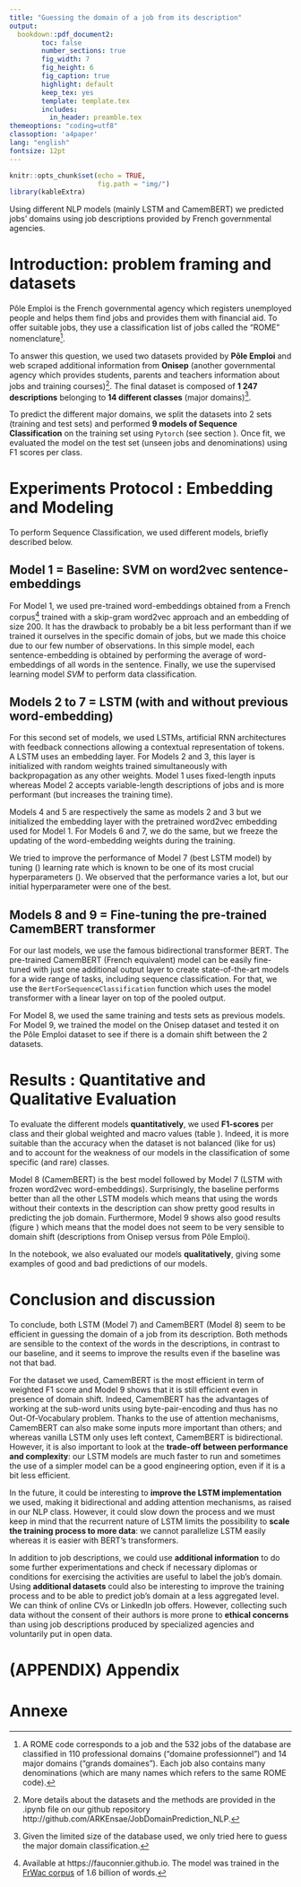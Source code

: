 ```yaml
---
title: "Guessing the domain of a job from its description"
output:
  bookdown::pdf_document2:
        toc: false
        number_sections: true
        fig_width: 7
        fig_height: 6
        fig_caption: true
        highlight: default
        keep_tex: yes
        template: template.tex
        includes:
          in_header: preamble.tex
themeoptions: "coding=utf8"
classoption: 'a4paper'
lang: "english"
fontsize: 12pt
---
```


<!-- output: -->
<!--   bookdown::word_document2: -->
<!--     toc: true -->
<!-- always_allow_html: true -->

```r
knitr::opts_chunk$set(echo = TRUE,
                      fig.path = "img/")
library(kableExtra)
```

<!-- \textit{Instructions (to remove):} -->
<!-- \begin{enumerate} -->
<!--     \item write and present clearly and synthetically your project  -->
<!--     \item Add all the references in Appendix (use .bib \cite{10test}) -->
<!--     \item 1 page maximum  -->
<!--     \item  You can add any non-textual content (plots, table, images, schemes...)  -->
<!--     \item Should point to your notebook (colab or github/gitlab (e.g. with footnote \footnote{https://nlp-ensae.github.io/})) -->
<!-- \end{enumerate} -->

:::: {.abstract data-latex=""}
Using different NLP models (mainly LSTM and CamemBERT) we predicted jobs' domains using job descriptions provided by French governmental agencies.
::::

#	Introduction: problem framing and datasets {#sec:intro}

Pôle Emploi is the French governmental agency which registers unemployed people and helps them find jobs and provides them with financial aid.
To offer suitable jobs, they use a classification list of jobs called the “ROME” nomenclature^[A ROME code corresponds to a job and the 532 jobs of the database are classified in 110 professional domains (“domaine professionnel”) and 14 major domains (“grands domaines”).
Each job also contains many denominations (which are many names which refers to the same ROME code).].

\begin{tcolorbox}
For this project, we tried to answer to the following research question: Using Natural Language Processing modeling, is it possible to properly guess the domain of a job simply by reading its description?
\end{tcolorbox}

To answer this question, we used two datasets provided by **Pôle Emploi** and web scraped additional information from **Onisep** (another governmental agency which provides students, parents and teachers information about jobs and training courses)^[More details about the datasets and the methods are provided in the .ipynb file on our github repository http://github.com/ARKEnsae/JobDomainPrediction_NLP.].
The final dataset is composed of **1 247 descriptions** belonging to **14 different classes** (major domains)^[Given the limited size of the database used, we only tried here to guess the major domain classification.]. 

To predict the different major domains, we split the datasets into 2 sets (training and test sets) and performed **9 models of Sequence Classification** on the training set using `Pytorch` (see section \ref{sec:exp}).
Once fit, we evaluated the model on the test set (unseen jobs and denominations) using F1 scores per class. 

#	Experiments Protocol : Embedding and Modeling  {#sec:exp}

To perform Sequence Classification, we used different models, briefly described below. 
 
##	Model 1 = Baseline: SVM on word2vec sentence-embeddings 

For Model 1, we used pre-trained word-embeddings obtained from a French corpus^[Available at https://fauconnier.github.io. The model was trained in the [FrWac corpus](https://wacky.sslmit.unibo.it/doku.php?id=corpora) of  1.6 billion of words.] trained with a skip-gram word2vec approach and an embedding of size 200.
It has the drawback to probably be a bit less performant than if we trained it ourselves in the specific domain of jobs, but we made this choice due to our few number of observations.
In this simple model, each sentence-embedding is obtained by performing the average of word-embeddings of all words in the sentence.
Finally, we use the supervised learning model *SVM* to perform data classification. 

##	Models 2 to 7 = LSTM (with and without previous word-embedding)

For this second set of models, we used LSTMs, artificial RNN architectures with feedback connections allowing a contextual representation of tokens.
A LSTM uses an embedding layer.
For Models 2 and 3, this layer is initialized with random weights trained simultaneously with backpropagation as any other weights.
Model 1 uses fixed-length inputs whereas Model 2 accepts variable-length descriptions of jobs and is more performant (but increases the training time).

Models 4 and 5 are respectively the same as models 2 and 3 but we initialized the embedding layer with the pretrained word2vec embedding used for Model 1.
For Models 6 and 7, we do the same, but we freeze the updating of the word-embedding weights during the training. 

We tried to improve the performance of Model 7 (best LSTM model) by tuning (\citet{probst}) learning rate which is known to be one of its most crucial hyperparameters (\citet{greff}).
We observed that the performance varies a lot, but our initial hyperparameter were one of the best. 

##	Models 8 and 9 = Fine-tuning the pre-trained CamemBERT transformer 

For our last models, we use the famous bidirectional transformer BERT. The pre-trained CamemBERT (French equivalent) model can be easily fine-tuned with just one additional output layer to create state-of-the-art models for a wide range of tasks, including sequence classification.
For that, we use the `BertForSequenceClassification` function which uses the model transformer with a linear layer on top of the pooled output.

For Model 8, we used the same training and tests sets as previous models.
For Model 9, we trained the model on the Onisep dataset and tested it on the Pôle Emploi dataset to see if there is a domain shift between the 2 datasets. 

#	Results : Quantitative and Qualitative Evaluation {#sec:results}

To evaluate the different models **quantitatively**, we used **F1-scores** per class and their global weighted and macro values (table \ref{tableau}).
Indeed, it is more suitable than the accuracy when the dataset is not balanced (like for us) and to account for the weakness of our models in the classification of some specific (and rare) classes. 

Model 8 (CamemBERT) is the best model followed by Model 7 (LSTM with frozen word2vec word-embeddings).
Surprisingly, the baseline performs better than all the other LSTM models which means that using the words without their contexts in the description can show pretty good results in predicting the job domain.
Furthermore, Model 9 shows also good results (figure \ref{fig:fig1}) which means that the model does not seem to be very sensible to domain shift (descriptions from Onisep versus from Pôle Emploi). 

In the notebook, we also evaluated our models **qualitatively**, giving some examples of good and bad predictions of our models. 

# Conclusion and discussion {#sec:ccl}

To conclude, both LSTM (Model 7) and CamemBERT (Model 8) seem to be efficient in guessing the domain of a job from its description.
Both methods are sensible to the context of the words in the descriptions, in contrast to our baseline, and it seems to improve the results even if the baseline was not that bad.

For the dataset we used, CamemBERT is the most efficient in term of weighted F1 score and Model 9 shows that it is still efficient even in presence of domain shift.
Indeed, CamemBERT has the advantages of working at the sub-word units using byte-pair-encoding and thus has no Out-Of-Vocabulary problem. Thanks to the use of attention mechanisms, CamemBERT can also make some inputs more important than others; and whereas vanilla LSTM only uses left context, CamemBERT is bidirectional.
However, it is also important to look at the **trade-off between performance and complexity**: our LSTM models are much faster to run and sometimes the use of a simpler model can be a good engineering option, even if it is a bit less efficient. 

In the future, it could be interesting to **improve the LSTM implementation** we used, making it bidirectional and adding attention mechanisms, as raised in our NLP class.
However, it could slow down the process and we must keep in mind that the recurrent nature of LSTM limits the possibility to **scale the training process to more data**: we cannot parallelize LSTM easily whereas it is easier with BERT’s transformers. 

In addition to job descriptions, we could use **additional information** to do some further experimentations and check if necessary diplomas or conditions for exercising the activities are useful to label the job’s domain.
Using **additional datasets** could also be interesting to improve the training process and to be able to predict job’s domain at a less aggregated level.
We can think of online CVs or LinkedIn job offers. However, collecting such data without the consent of their authors is more prone to **ethical concerns** than using job descriptions produced by specialized agencies and voluntarily put in open data. 


\newpage
\clearpage

\onecolumn

# (APPENDIX) Appendix {-}
\addtocontents{toc}{\protect\setcounter{tocdepth}{1}}
\setcounter{page}{0}
\pagenumbering{roman}

# Annexe {.unnumbered}




\begin{table}[h!]
\begin{center}
\begin{tabular}{|l|c|c|}
\hline
                                                & \textbf{Macro avg}           & \textbf{Weighted   avg}      \\ \hline
\textbf{Model 1}:   Baseline                    & \cellcolor[HTML]{C0C0C0}0.50 & \cellcolor[HTML]{C0C0C0}0.55 \\ \hline
\textbf{Model 2}:   LSTM (fixedL+RWE)           & 0.06                         & 0.10                         \\ \hline
\textbf{Model 3}:   LSTM (varL+RWE)             & 0.27                         & 0.33                         \\ \hline
\textbf{Model 4}:   LSTM (fixedL+W2V)           & 0.11                         & 0.17                         \\ \hline
\textbf{Model 5}:   LSTM (varL+ W2V)            & 0.36                         & 0.40                         \\ \hline
\textbf{Model 6}:   LSTM (fixedL+W2V+frozen)    & 0.11                         & 0.14                         \\ \hline
\textbf{Model 7}:   LSTM (varL+ W2V+frozen)     & \cellcolor[HTML]{C0C0C0}0.69 & \cellcolor[HTML]{C0C0C0}0.69 \\ \hline
\textbf{Model 8}:   CamemBERT                   & \cellcolor[HTML]{C0C0C0}0.74 & \cellcolor[HTML]{C0C0C0}0.76 \\ \hline
\textbf{Model 9}:   CamemBERT with domain shift & 0.57                         & 0.62                         \\ \hline
\end{tabular}
\end{center}
\caption{Macro and weighted F1 scores for our 9 models.}\label{tableau}
\footnotesize
\emph{Note: The macro and weighted averages respectively correspond to the averages of F1 scores per class without and with considering the proportion for each label in the dataset. 
fixedL = fixed-length inputs / varL = variable-length inputs / RWE = random initialization of word-embeddings / W2V = word2vec word-embeddings / frozen = frozen word-embedding weights.}
\end{table}

\begin{figure}[!ht]
\begin{minipage}{.5\textwidth}
  \centering
  \includegraphics[height=6cm]{img/matrix_model8.png}
\end{minipage}%
\begin{minipage}{.5\textwidth}
\centering
  \includegraphics[height=6cm]{img/matrix_model9.png}
\end{minipage}
  \caption{Confusion matrices for Models 8 (left) and 9 (right).}
  \label{fig:fig1}
%\vspace{0.1cm}
\footnotesize
\end{figure}


\begin{thebibliography}{5}
\expandafter\ifx\csname natexlab\endcsname\relax\def\natexlab#1{#1}\fi

\bibitem[{Greff~Klaus and Jürgen(2016)}]{greff}
Koutnik Jan Steunebrink Bas~R. Greff~Klaus, Srivastava Rupesh~K. and
  Schmidhuber Jürgen. 2016.
\newblock Lstm: A search space odyssey. ieee transactions on neural networks
  and learning systems.
\newblock \emph{IEEE transactions on neural networks and learning systems}.

\bibitem[{Probst~Philipp and Boulesteix(2018)}]{probst}
Bernd~Bischl Probst~Philipp and Anne-Laure Boulesteix. 2018.
\newblock Tunability: Importance of hyperparameters of machine learning
  algorithms.
\newblock \emph{arXiv preprint arXiv:1802.09596}.

\bibitem[{Probst~Philipp and Boulesteix(2018)}]{link1}
\url{https://towardsdatascience.com/multiclass-text-classification-using-lstm-in-pytorch-eac56baed8df}.

\bibitem[{Probst~Philipp and Boulesteix(2018)}]{link2}
\url{https://jovian.ai/aakanksha-ns/lstm-multiclass-text-classification}.

\bibitem[{Probst~Philipp and Boulesteix(2018)}]{link3}
\url{https://towardsdatascience.com/multi-class-text-classification-with-deep-learning-using-bert-b59ca2f5c613}.

\end{thebibliography}

<!-- \bibliography{biblio} -->
<!-- \bibliographystyle{acl_natbib} -->






